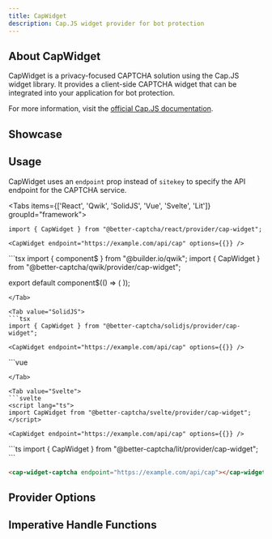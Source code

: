 ```yaml
---
title: CapWidget
description: Cap.JS widget provider for bot protection
---
```



## About CapWidget

CapWidget is a privacy-focused CAPTCHA solution using the Cap.JS widget library. It provides a client-side CAPTCHA widget that can be integrated into your application for bot protection.

For more information, visit the [official Cap.JS documentation](https://capjs.js.org/guide/widget.html).

## Showcase
<CapWidgetPlayground />

## Usage

CapWidget uses an `endpoint` prop instead of `sitekey` to specify the API endpoint for the CAPTCHA service.

<Tabs items={['React', 'Qwik', 'SolidJS', 'Vue', 'Svelte', 'Lit']} groupId="framework">
  <Tab value="React">
  ```tsx
  import { CapWidget } from "@better-captcha/react/provider/cap-widget";

  <CapWidget endpoint="https://example.com/api/cap" options={{}} />
  ```
  </Tab>
  
  <Tab value="Qwik">
  ```tsx
  import { component$ } from "@builder.io/qwik";
  import { CapWidget } from "@better-captcha/qwik/provider/cap-widget";

  export default component$(() => (
    <CapWidget endpoint="https://example.com/api/cap" options={{}} />
  ));
  ```
  </Tab>
  
  <Tab value="SolidJS">
  ```tsx
  import { CapWidget } from "@better-captcha/solidjs/provider/cap-widget";

  <CapWidget endpoint="https://example.com/api/cap" options={{}} />
  ```
  </Tab>

  <Tab value="Vue">
  ```vue
  <template>
    <CapWidget
      endpoint="https://example.com/api/cap"
      :options="{}"
    />
  </template>

  <script setup lang="ts">
  import { CapWidget } from "@better-captcha/vue/provider/cap-widget";
  </script>
  ```
  </Tab>

  <Tab value="Svelte">
  ```svelte
  <script lang="ts">
  import CapWidget from "@better-captcha/svelte/provider/cap-widget";
  </script>

  <CapWidget endpoint="https://example.com/api/cap" options={{}} />
  ```
  </Tab>

  <Tab value="Lit">
  ```ts
  import { CapWidget } from "@better-captcha/lit/provider/cap-widget";
  ```

  ```html
  <cap-widget-captcha endpoint="https://example.com/api/cap"></cap-widget-captcha>
  ```
  </Tab>
</Tabs>

## Provider Options
<AutoTypeTable path="../../packages/core/src/providers/cap-widget/index.ts" name="RenderParameters" />

## Imperative Handle Functions
<AutoTypeTable path="../../packages/core/src/providers/cap-widget/provider.ts" name="CapWidgetHandle" />

